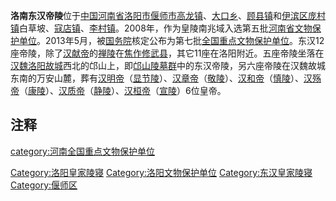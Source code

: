 {{Unreferenced|time=2016-05-22T14:50:29+00:00}}
{{文物保护单位
| 级别 = 全国
| 名称 = 洛南东汉帝陵
| 图片 = 
| 编号 = 7-0612
| 分类 = 古墓葬
| 时代 = [[东汉|汉]]
| 所在 = [[河南省|河南省]] [[洛阳市|洛阳市]] [[偃师市|偃师市]]
| 登录 = 2013年
| Cat = 河南全国重点文物保护单位
}}
'''洛南东汉帝陵'''位于[[中国|中国]][[河南省|河南省]][[洛阳市|洛阳市]][[偃师市|偃师市]][[高龙镇|高龙镇]]、[[大口乡|大口乡]]、[[顾县镇|顾县镇]]和[[伊滨区|伊滨区]][[庞村镇|庞村镇]]白草坡、[[寇店镇|寇店镇]]、[[李村镇_(洛阳市)|李村镇]]。2008年，作为皇陵南兆域入选第五批[[河南省文物保护单位|河南省文物保护单位]]。2013年5月，被[[中华人民共和国国务院|国务院]]核定公布为第七批[[全国重点文物保护单位|全国重点文物保护单位]]。东汉12座帝陵，除了[[汉献帝|汉献帝]]的[[禅陵|禅陵]]在[[焦作|焦作]][[修武县|修武县]]，其它11座在洛阳附近。五座帝陵坐落在[[汉魏洛阳故城|汉魏洛阳故城]]西北的邙山上，即[[邙山陵墓群|邙山陵墓群]]中的东汉帝陵，另六座帝陵在汉魏故城东南的万安山麓，葬有[[汉明帝|汉明帝]]（[[显节陵|显节陵]]）、[[汉章帝|汉章帝]]（[[敬陵|敬陵]]）、[[汉和帝|汉和帝]]（[[慎陵|慎陵]]）、[[汉殇帝|汉殇帝]]（[[康陵|康陵]]）、[[汉质帝|汉质帝]]（[[静陵|静陵]]）、[[汉桓帝|汉桓帝]]（[[宣陵|宣陵]]）6位皇帝。

==注释==
{{Reflist|2}}

{{河南全国重点文物保护单位}}
{{Emperors tomb in Han}}

[[category:河南全国重点文物保护单位|category:河南全国重点文物保护单位]]
[[Category:洛阳皇家陵寝|Category:洛阳皇家陵寝]]
[[Category:洛阳文物保护单位|Category:洛阳文物保护单位]]
[[Category:东汉皇家陵寝|Category:东汉皇家陵寝]]
[[Category:偃师区|Category:偃师区]]
